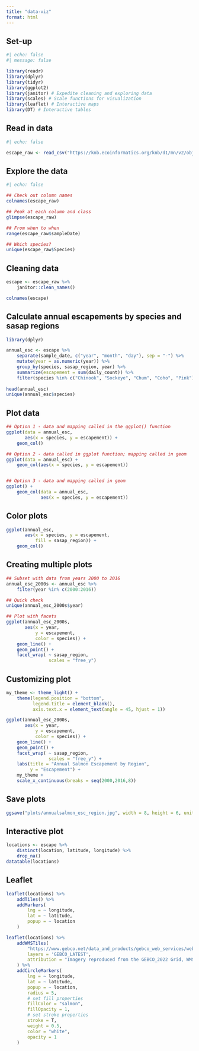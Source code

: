 ```yaml
---
title: "data-viz"
format: html
---
```


## Set-up
```r
#| echo: false
#| message: false

library(readr)
library(dplyr)
library(tidyr)
library(ggplot2)
library(janitor) # Expedite cleaning and exploring data
library(scales) # Scale functions for visualization
library(leaflet) # Interactive maps
library(DT) # Interactive tables
```

## Read in data
```r
#| echo: false

escape_raw <- read_csv("https://knb.ecoinformatics.org/knb/d1/mn/v2/object/urn%3Auuid%3Af119a05b-bbe7-4aea-93c6-85434dcb1c5e")
```

## Explore the data
```r
#| echo: false

## Check out column names
colnames(escape_raw)

## Peak at each column and class
glimpse(escape_raw)

## From when to when
range(escape_raw$sampleDate)

## Which species?
unique(escape_raw$Species)
```

## Cleaning data
```r
escape <- escape_raw %>% 
    janitor::clean_names()

colnames(escape)
```

## Calculate annual escapements by species and sasap regions
```r
library(dplyr)

annual_esc <- escape %>%
    separate(sample_date, c("year", "month", "day"), sep = "-") %>%
    mutate(year = as.numeric(year)) %>%
    group_by(species, sasap_region, year) %>%
    summarize(escapement = sum(daily_count)) %>%
    filter(species %in% c("Chinook", "Sockeye", "Chum", "Coho", "Pink"))
  
head(annual_esc)
unique(annual_esc$species)
```

## Plot data
```r
## Option 1 - data and mapping called in the ggplot() function
ggplot(data = annual_esc,
       aes(x = species, y = escapement)) +
    geom_col()

## Option 2 - data called in ggplot function; mapping called in geom
ggplot(data = annual_esc) +
    geom_col(aes(x = species, y = escapement))


## Option 3 - data and mapping called in geom
ggplot() +
    geom_col(data = annual_esc,
             aes(x = species, y = escapement))
```

## Color plots
```r
ggplot(annual_esc,
       aes(x = species, y = escapement,
           fill = sasap_region)) +
    geom_col()
```

## Creating multiple plots
```r
## Subset with data from years 2000 to 2016
annual_esc_2000s <- annual_esc %>%
    filter(year %in% c(2000:2016))

## Quick check
unique(annual_esc_2000s$year)

## Plot with facets
ggplot(annual_esc_2000s,
       aes(x = year,
           y = escapement,
           color = species)) +
    geom_line() +
    geom_point() +
    facet_wrap( ~ sasap_region,
                scales = "free_y")
```

## Customizing plot
```r
my_theme <- theme_light() +
    theme(legend.position = "bottom",
          legend.title = element_blank(),
          axis.text.x = element_text(angle = 45, hjust = 1))

ggplot(annual_esc_2000s,
       aes(x = year,
           y = escapement,
           color = species)) +
    geom_line() +
    geom_point() +
    facet_wrap( ~ sasap_region,
                scales = "free_y") +
    labs(title = "Annual Salmon Escapement by Region",
         y = "Escapement") +
    my_theme +
    scale_x_continuous(breaks = seq(2000,2016,8))
```

## Save plots
```r
ggsave("plots/annualsalmon_esc_region.jpg", width = 8, height = 6, units = "in")
```

## Interactive plot
```r
locations <- escape %>%
    distinct(location, latitude, longitude) %>%
    drop_na()
datatable(locations)
```

## Leaflet
```r
leaflet(locations) %>%
    addTiles() %>%
    addMarkers(
        lng = ~ longitude,
        lat = ~ latitude,
        popup = ~ location
    )

leaflet(locations) %>%
    addWMSTiles(
        "https://www.gebco.net/data_and_products/gebco_web_services/web_map_service/mapserv?request=getmap&service=wms&BBOX=-90,-180,90,360&crs=EPSG:4326&format=image/jpeg&layers=gebco_latest&width=1200&height=600&version=1.3.0",
        layers = 'GEBCO_LATEST',
        attribution = "Imagery reproduced from the GEBCO_2022 Grid, WMS 1.3.0 GetMap, www.gebco.net"
    ) %>%
    addCircleMarkers(
        lng = ~ longitude,
        lat = ~ latitude,
        popup = ~ location,
        radius = 5,
        # set fill properties
        fillColor = "salmon",
        fillOpacity = 1,
        # set stroke properties
        stroke = T,
        weight = 0.5,
        color = "white",
        opacity = 1
    )
```


